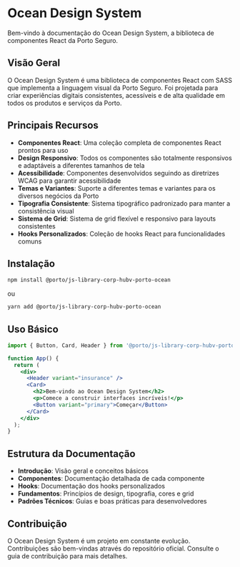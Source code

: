 
<Meta title="Introdução" />

# Ocean Design System

Bem-vindo à documentação do Ocean Design System, a biblioteca de componentes React da Porto Seguro.

## Visão Geral

O Ocean Design System é uma biblioteca de componentes React com SASS que implementa a linguagem visual da Porto Seguro. Foi projetada para criar experiências digitais consistentes, acessíveis e de alta qualidade em todos os produtos e serviços da Porto.

## Principais Recursos

- **Componentes React**: Uma coleção completa de componentes React prontos para uso
- **Design Responsivo**: Todos os componentes são totalmente responsivos e adaptáveis a diferentes tamanhos de tela
- **Acessibilidade**: Componentes desenvolvidos seguindo as diretrizes WCAG para garantir acessibilidade
- **Temas e Variantes**: Suporte a diferentes temas e variantes para os diversos negócios da Porto
- **Tipografia Consistente**: Sistema tipográfico padronizado para manter a consistência visual
- **Sistema de Grid**: Sistema de grid flexível e responsivo para layouts consistentes
- **Hooks Personalizados**: Coleção de hooks React para funcionalidades comuns

## Instalação

```bash
npm install @porto/js-library-corp-hubv-porto-ocean
```

ou

```bash
yarn add @porto/js-library-corp-hubv-porto-ocean
```

## Uso Básico

```jsx
import { Button, Card, Header } from '@porto/js-library-corp-hubv-porto-ocean';

function App() {
  return (
    <div>
      <Header variant="insurance" />
      <Card>
        <h2>Bem-vindo ao Ocean Design System</h2>
        <p>Comece a construir interfaces incríveis!</p>
        <Button variant="primary">Começar</Button>
      </Card>
    </div>
  );
}
```

## Estrutura da Documentação

- **Introdução**: Visão geral e conceitos básicos
- **Componentes**: Documentação detalhada de cada componente
- **Hooks**: Documentação dos hooks personalizados
- **Fundamentos**: Princípios de design, tipografia, cores e grid
- **Padrões Técnicos**: Guias e boas práticas para desenvolvedores

## Contribuição

O Ocean Design System é um projeto em constante evolução. Contribuições são bem-vindas através do repositório oficial. Consulte o guia de contribuição para mais detalhes.
